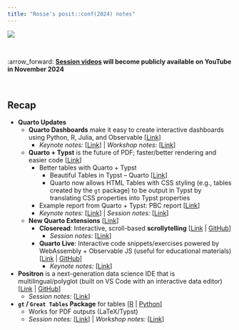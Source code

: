 ```yaml
---
title: "Rosie's posit::conf(2024) notes"
---
```


![](images/posit-conf-2024-hexwall1.png)

<br>

:arrow_forward: **[Session videos](https://www.youtube.com/@PositPBC) will become publicly available on YouTube in November 2024**

<br>

:::{.callout-tip}

## Recap
* **Quarto Updates**
  + **Quarto Dashboards** make it easy to create interactive dashboards using Python, R, Julia, and Observable [[Link](https://quarto.org/docs/dashboards/)]
    + *Keynote notes:* [[Link](keynotes.qmd#sec-keynotequarto)] | *Workshop notes:* [[Link](workshops\Build-a-Dashboard Workshop (with Quarto, R, Python).qmd)]
  + **Quarto + Typst** is the future of PDF; faster/better rendering and easier code [[Link](https://quarto.org/docs/output-formats/typst.html)]
    + Better tables with Quarto + Typst
      + Beautiful Tables in Typst – Quarto [[Link](https://quarto.org/docs/blog/posts/2024-07-02-beautiful-tables-in-typst/)]
      + Quarto now allows HTML Tables with CSS styling (e.g., tables created by the `gt` package) to be output in Typst by translating CSS properties into Typst properties
    + Example report from Quarto + Typst: PBC report [[Link](https://posit.co/wp-content/uploads/2024/05/Posit-BenefitCorporation-2023-Annual-Report.pdf)]
    + *Keynote notes:* [[Link](keynotes.qmd#sec-keynotequarto)] | *Session notes:* [[Link](sessions_day2.qmd#sec-typstexample)]
  + **New Quarto Extensions** [[Link](https://quarto.org/docs/extensions/)]
    + **Closeread**: Interactive, scroll-based **scrollytelling** [[Link](closeread.netlify.app) | [GitHub](https://github.com/qmd-lab/closeread)]
      + *Session notes:* [[Link](sessions_day2.qmd#sec-scrollytelling)]
    + **Quarto Live**: Interactive code snippets/exercises powered by WebAssembly + Observable JS (useful for educational materials) [[Link](https://r-wasm.github.io/quarto-live/) | [GitHub](https://github.com/r-wasm/quarto-live)]
      + *Keynote notes:* [[Link](keynotes.qmd#sec-webr)]
* **Positron** is a next-generation data science IDE that is multilingual/polyglot (built on VS Code with an interactive data editor) [[Link](https://github.com/posit-dev/positron/wiki) | [GitHub](https://github.com/posit-dev/positron)]
  + *Session notes:* [[Link](sessions_day1.qmd#sec-positron)]
* **`gt` / `Great Tables` Package** for tables [[R](https://gt.rstudio.com/) | [Python](https://posit-dev.github.io/great-tables/articles/intro.html)]
    + Works for PDF outputs (LaTeX/Typst)
    + *Session notes:* [[Link](sessions_day1.qmd#sec-greattables)] | *Workshop notes:* [[Link](workshops\Making Tables with gt and Great Tables.qmd)]

:::